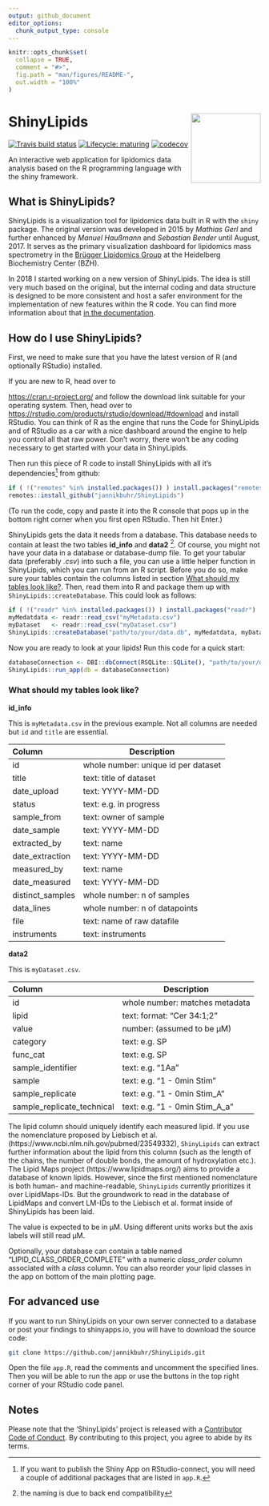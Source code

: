 ```yaml
---
output: github_document
editor_options: 
  chunk_output_type: console
---
```


<!-- README.md is generated from README.Rmd. Please edit that file -->

```r
knitr::opts_chunk$set(
  collapse = TRUE,
  comment = "#>",
  fig.path = "man/figures/README-",
  out.width = "100%"
)
```

# ShinyLipids <a href='https://jmbuhr.de/ShinyLipids/'><img src='man/figures/logo.svg' align="right" height="139" /></a>

<!-- badges: start -->
[![Travis build status](https://travis-ci.com/jannikbuhr/ShinyLipids.svg?token=czApY9arsWuqNrp7yAYj&branch=master)](https://travis-ci.com/jannikbuhr/ShinyLipids)
[![Lifecycle: maturing](https://img.shields.io/badge/lifecycle-maturing-blue.svg)](https://www.tidyverse.org/lifecycle/#maturing)
[![codecov](https://codecov.io/gh/jannikbuhr/ShinyLipids/branch/master/graph/badge.svg?token=1cRbNEmkjj)](https://codecov.io/gh/jannikbuhr/ShinyLipids)
<!-- badges: end -->

An interactive web application for lipidomics data analysis based on
the R programming language with the shiny framework.

## What is ShinyLipids?

ShinyLipids is a visualization tool for lipidomics data built in R with
the `shiny` package. The original version was developed in 2015
by _Mathias Gerl_ and further enhanced by _Manuel Haußmann_
and _Sebastian Bender_ until August, 2017.
It serves as the primary visualization dashboard for lipidomics mass spectrometry in the
[Brügger Lipidomics Group](https://bzh.db-engine.de/default.asp?lfn=2241&fg=4289)
at the Heidelberg Biochemistry Center (BZH).

In 2018 I started working on a new version of ShinyLipids.
The idea is still very much based on the original,
but the internal coding and data structure is designed
to be more consistent and host a safer environment
for the implementation of new features within the R code.
You can find more information about that
[in the documentation](https://jmbuhr.de/ShinyLipids/articles/Technical-aspects.html).

## How do I use ShinyLipids?

First, we need to make sure that you have the latest version of R (and optionally RStudio) installed.

If you are new to R, head over to

[https://cran.r-project.org/](https://cran.r-project.org/)
and follow the download link suitable for your operating system.
Then, head over to
[https://rstudio.com/products/rstudio/download/#download](https://rstudio.com/products/rstudio/download/#download)
and install RStudio. You can think of R as the engine that runs the Code for
ShinyLipids and of RStudio
as a car with a nice dashboard around the engine to help you control all that raw power.
Don't worry, there won't be any coding necessary to get started with your data in ShinyLipids.

Then run this piece of R code to install ShinyLipids with all it's
dependencies^[If you want to publish the Shiny App on RStudio-connect,
you will need a couple of additional packages that
are listed in `app.R`.] from github:

```r
if ( !("remotes" %in% installed.packages()) ) install.packages("remotes")
remotes::install_github("jannikbuhr/ShinyLipids")
```

(To run the code, copy and paste it into the R console that pops up in the
bottom right corner when you first open RStudio. Then hit Enter.)

ShinyLipids gets the data it needs from a database.
This database needs to contain at least the two tables **id_info** and **data2**
^[the naming is due to back end compatibility].
Of course, you might not have your data in a database or
database-dump file. To get your tabular data (preferably _.csv_)
into such a file, you can use a little helper
function in ShinyLipids, which you can run from an R script.
Before you do so, make sure your tables contain the columns
listed in section [What should my tables look like?](#tables).
Then, read them into R and package them up with `ShinyLipids::createDatabase`.
This could look as follows:

```r
if ( !("readr" %in% installed.packages()) ) install.packages("readr")
myMedatdata <- readr::read_csv("myMetadata.csv")
myDataset   <- readr::read_csv("myDataset.csv")
ShinyLipids::createDatabase("path/to/your/data.db", myMedatdata, myDataset)
```

Now you are ready to look at your lipids! Run this code for a quick start:

```r
databaseConnection <- DBI::dbConnect(RSQLite::SQLite(), "path/to/your/data.db")
ShinyLipids::run_app(db = databaseConnection)
```

### What should my tables look like? {#tables}

**id_info**

This is `myMetadata.csv` in the previous example.
Not all columns are needed but `id` and `title` are essential.

|Column           | Description                   |
|:----------------| -----------                   |
|id               | whole number: unique id per dataset |
|title            | text: title of dataset        |
|date_upload      | text: YYYY-MM-DD              |
|status           | text: e.g. in progress        |
|sample_from      | text: owner of sample         |
|date_sample      | text: YYYY-MM-DD              |
|extracted_by     | text: name                    |
|date_extraction  | text: YYYY-MM-DD              |
|measured_by      | text: name                    |
|date_measured    | text: YYYY-MM-DD              |
|distinct_samples | whole number: n of samples    |
|data_lines       | whole number: n of datapoints |
|file             | text: name of raw datafile    |
|instruments      | text: instruments             |

**data2**

This is `myDataset.csv`. 

|Column                     | Description                   |
|:--------------------------| -----------                   |
|id                         | whole number: matches metadata|
|lipid                      | text: format: "Cer 34:1;2"|
|value                      | number:  (assumed to be µM) |
|category                   | text: e.g. SP|
|func_cat                   | text: e.g. SP|
|sample_identifier          | text: e.g. "1Aa"|
|sample                     | text: e.g. "1 - 0min Stim"|
|sample_replicate           | text: e.g. "1 - 0min Stim_A"|
|sample_replicate_technical | text: e.g. "1 - 0min Stim_A_a"|

The lipid column should uniquely identify each measured
lipid. If you use the nomenclature proposed by Liebisch et al.
(https://www.ncbi.nlm.nih.gov/pubmed/23549332), `ShinyLipids`
can extract further information about the lipid from this
column (such as the length of the chains, the number
of double bonds, the amount of hydroxylation etc.).
The Lipid Maps project (https://www.lipidmaps.org/)
aims to provide a database of known lipids. However,
since the first mentioned nomenclature is both human- and machine-readable,
`ShinyLipids` currently prioritizes it over LipidMaps-IDs.
But the groundwork to read in the database of LipidMaps
and convert LM-IDs to the Liebisch et al. format inside of ShinyLipids
has been laid.

The value is expected to be in µM. Using
different units works but the axis labels will still
read µM.

Optionally, your database can contain a table named
"LIPID_CLASS_ORDER_COMPLETE" with
a numeric _class_order_ column associated with a _class_ column.
You can also reorder your lipid classes in the app on bottom of
the main plotting page.

## For advanced use

If you want to run ShinyLipids on your own server connected to a database
or post your findings to shinyapps.io, you will have to download the source code:

```bash
git clone https://github.com/jannikbuhr/ShinyLipids.git
```

Open the file `app.R`, read the comments and uncomment the specified lines.
Then you
will be able to run the app or use the buttons in the top right corner of
your RStudio code panel.

## Notes

Please note that the 'ShinyLipids' project is released with a
[Contributor Code of Conduct](.github/CODE_OF_CONDUCT.md).
By contributing to this project, you agree to abide by its terms.
